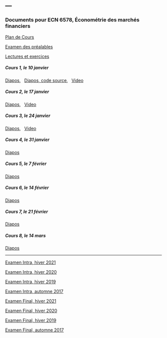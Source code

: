 ---
---

<link rel="stylesheet" href="styles.css" type="text/css">

### Documents pour ECN 6578, Économétrie des marchés financiers

[Plan de Cours](./ECN6578/ECN6578A-H22-PC.pdf)

[Examen des préalables](./ECN6578/examen_prealables.pdf)

[Lectures et exercices](./ECN6578/LX.pdf)


##### Cours 1, le 10 janvier
  
[Diapos](./ECN6578/ECN6578_1.pdf),&nbsp;&nbsp;
[Diapos, code source](./ECN6578/ECN6578_1.Rmd),&nbsp;&nbsp;
[Video](https://umontreal.zoom.us/rec/share/SRoyRJ9zZhlSyU3QrfWbL4QJSTrNWtAY1GRd42_0PLHGNIL-scRN91vf4-B0As8A.rjqyvEHNJmTdw8qB?startTime=1641823227000)

##### Cours 2, le 17 janvier

[Diapos](./ECN6578/ECN6578_2.pdf),&nbsp;&nbsp;
[Video](https://umontreal.zoom.us/rec/share/7Z8snd12uSmtjH-Io7QkEboBMU2u39ecSeyFzb_xcrdzTvAZJkAdgKX2hGG81Lty.O4rglM63NC7ALhZv)

##### Cours 3, le 24 janvier
[Diapos](./ECN6578/ECN6578_3.pdf),&nbsp;&nbsp;
[Video](https://umontreal.zoom.us/rec/share/KsTUwa63bzqDL579KUExOVSI5Jy3cNDHpF6n3LOsgZGyhLzEwEvHG_IfBH2L_yZc.tVxiO1FDHmW_YauO)

##### Cours 4, le 31 janvier
[Diapos](./ECN6578/ECN6578_4.pdf)

##### Cours 5, le 7 février
[Diapos](./ECN6578/ECN6578_5.pdf)

##### Cours 6, le 14 février
[Diapos](./ECN6578/ECN6578_6.pdf)

##### Cours 7, le 21 février
[Diapos](./ECN6578/ECN6578_7.pdf)

##### Cours 8, le 14 mars
[Diapos](./ECN6578/ECN6578_8.pdf)

***

[Examen Intra, hiver 2021](./ECN6578/EI21.pdf)

[Examen Intra, hiver 2020](./ECN6578/EI20.pdf)

[Examen Intra, hiver 2019](./ECN6578/EI19.pdf)

[Examen Intra, automne 2017](./ECN6578/ECN6578A_EI17.pdf)

[Examen Final, hiver 2021](./ECN6578/EF21.pdf)

[Examen Final, hiver 2020](./ECN6578/EF20.pdf)

[Examen Final, hiver 2019](./ECN6578/EF19.pdf)

[Examen Final, automne 2017](./ECN6578/EF17A.pdf)

